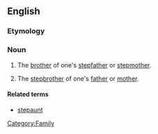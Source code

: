 ==English==

===Etymology===
{{prefix|step|uncle}}

===Noun===
{{en-noun}}

# {{rare}} The [[brother]] of one's [[stepfather]] or [[stepmother]].
# {{rare}} The [[stepbrother]] of one's [[father]] or [[mother]].

====Related terms====
* [[stepaunt]]
[[Category:Family]]